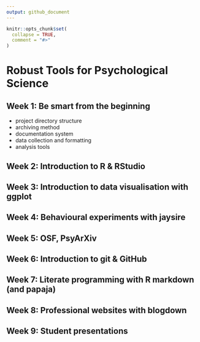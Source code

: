 ```yaml
---
output: github_document
---
```


<!-- README.md is generated from README.Rmd. Please edit that file -->

```r
knitr::opts_chunk$set(
  collapse = TRUE,
  comment = "#>"
)
```

<!-- badges: start -->
<!-- badges: end -->

# Robust Tools for Psychological Science

## Week 1: Be smart from the beginning

- project directory structure 
- archiving method
- documentation system
- data collection and formatting
- analysis tools

## Week 2: Introduction to R & RStudio

## Week 3: Introduction to data visualisation with ggplot

## Week 4: Behavioural experiments with jaysire

## Week 5: OSF, PsyArXiv

## Week 6: Introduction to git & GitHub

## Week 7: Literate programming with R markdown (and papaja)

## Week 8: Professional websites with blogdown

## Week 9: Student presentations

